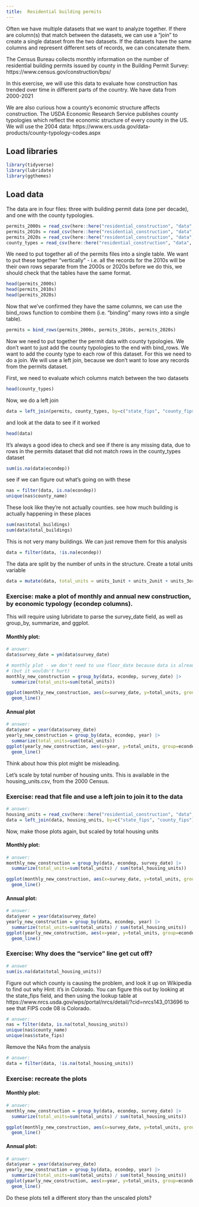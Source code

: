 ```yaml
---
title:  Residential building permits
---
```


Often we have multiple datasets that we want to analyze together. If there are column(s)
that match between the datasets, we can use a "join" to create a single dataset from
the two datasets. If the datasets have the same columns and represent different sets
of records, we can concatenate them.

The Census Bureau collects monthly information on the number of residential
building permits issued by county in the Building Permit Survey: https://www.census.gov/construction/bps/

In this exercise, we will use this data to evaluate how construction has trended
over time in different parts of the country. We have data from 2000-2021

We are also curious how a county's economic structure affects construction. The
USDA Economic Research Service publishes county typologies which reflect the economic
structure of every county in the US. We will use the 2004 data:
https://www.ers.usda.gov/data-products/county-typology-codes.aspx

## Load libraries

```r
library(tidyverse)
library(lubridate)
library(ggthemes)
```

## Load data

The data are in four files: three with building permit data (one per decade),
and one with the county typologies.

```r
permits_2000s = read_csv(here::here("residential_construction", "data", "res_permits_2000s.csv"))
permits_2010s = read_csv(here::here("residential_construction", "data", "res_permits_2010s.csv"))
permits_2020s = read_csv(here::here("residential_construction", "data", "res_permits_2020s.csv"))
county_types = read_csv(here::here("residential_construction", "data", "county_types.csv"))
```

We need to put together all of the permits files into a single table.
We want to put these together "vertically" - i.e. all the records for
the 2010s will be their own rows separate from the 2000s or 2020s
before we do this, we should check that the tables have the same format.

```r
head(permits_2000s)
head(permits_2010s)
head(permits_2020s)
```

Now that we've confirmed they have the same columns, we can use the bind_rows function to combine them (i.e. "binding" many rows into a single table).

```r
permits = bind_rows(permits_2000s, permits_2010s, permits_2020s)
```

Now we need to put together the permit data with county typologies. We don't want
to just add the county typologies to the end with bind_rows. We want to add the county
type to each row of this dataset. For this we need to do a join. We will use a left join,
because we don't want to lose any records from the permits dataset.

First, we need to evaluate which columns match between the two datasets

```r
head(county_types)
```

Now, we do a left join

```r
data = left_join(permits, county_types, by=c("state_fips", "county_fips"))
```

and look at the data to see if it worked

```r
head(data)
```

It's always a good idea to check and see if there is any missing data, due to
rows in the permits dataset that did not match rows in the county_types dataset

```r
sum(is.na(data$econdep))
```

see if we can figure out what's going on with these

```r
nas = filter(data, is.na(econdep))
unique(nas$county_name)
```

These look like they're not actually counties. see how much building is actually happening
in these places

```r
sum(nas$total_buildings)
sum(data$total_buildings)
```

This is not very many buildings. We can just remove them for this analysis

```r
data = filter(data, !is.na(econdep))
```

The data are split by the number of units in the structure. Create a total units
variable

```r
data = mutate(data, total_units = units_1unit + units_2unit + units_3or4unit + units_5plusunit)
```

### Exercise: make a plot of monthly and annual new construction, by economic typology (econdep columns).

This will require using lubridate to parse the
survey_date field, as well as group_by, summarize, and ggplot.

#### Monthly plot:

```r
# answer:
data$survey_date = ym(data$survey_date)

# monthly plot - we don't need to use floor_date because data is already monthly
# (but it wouldn't hurt)
monthly_new_construction = group_by(data, econdep, survey_date) |>
  summarize(total_units=sum(total_units))

ggplot(monthly_new_construction, aes(x=survey_date, y=total_units, group=econdep, color=econdep)) +
  geom_line()
```

#### Annual plot

```r
# answer:
data$year = year(data$survey_date)
yearly_new_construction = group_by(data, econdep, year) |>
  summarize(total_units=sum(total_units))
ggplot(yearly_new_construction, aes(x=year, y=total_units, group=econdep, color=econdep)) +
  geom_line()
```

Think about how this plot might be misleading.

Let's scale by total number of housing units. This is available in the housing_units.csv,
from the 2000 Census.

### Exercise: read that file and use a left join to join it to the data

```r
# answer:
housing_units = read_csv(here::here("residential_construction", "data", "housing_units.csv"))
data = left_join(data, housing_units, by=c("state_fips", "county_fips"))
```

Now, make those plots again, but scaled by total housing units

#### Monthly plot:

```r
# answer:
monthly_new_construction = group_by(data, econdep, survey_date) |>
  summarize(total_units=sum(total_units) / sum(total_housing_units))

ggplot(monthly_new_construction, aes(x=survey_date, y=total_units, group=econdep, color=econdep)) +
  geom_line()
```

#### Annual plot:

```r
# answer:
data$year = year(data$survey_date)
yearly_new_construction = group_by(data, econdep, year) |>
  summarize(total_units=sum(total_units) / sum(total_housing_units))
ggplot(yearly_new_construction, aes(x=year, y=total_units, group=econdep, color=econdep)) +
  geom_line()
```

### Exercise: Why does the "service" line get cut off?

```r
# answer
sum(is.na(data$total_housing_units))
```

Figure out which county is causing the problem, and look it up on Wikipedia to find out why
Hint: it's in Colorado. You can figure this out by looking at the state_fips field, and then
using the lookup table at https://www.nrcs.usda.gov/wps/portal/nrcs/detail/?cid=nrcs143_013696
to see that FIPS code 08 is Colorado.

```r
# answer:
nas = filter(data, is.na(total_housing_units))
unique(nas$county_name)
unique(nas$state_fips)
```

Remove the NAs from the analysis

```r
# answer:
data = filter(data, !is.na(total_housing_units))
```

### Exercise: recreate the plots

#### Monthly plot:

```r
# answer:
monthly_new_construction = group_by(data, econdep, survey_date) |>
  summarize(total_units=sum(total_units) / sum(total_housing_units))

ggplot(monthly_new_construction, aes(x=survey_date, y=total_units, group=econdep, color=econdep)) +
  geom_line()
```

#### Annual plot:

```r
# answer:
data$year = year(data$survey_date)
yearly_new_construction = group_by(data, econdep, year) |>
  summarize(total_units=sum(total_units) / sum(total_housing_units))
ggplot(yearly_new_construction, aes(x=year, y=total_units, group=econdep, color=econdep)) +
  geom_line()
```

Do these plots tell a different story than the unscaled plots?
